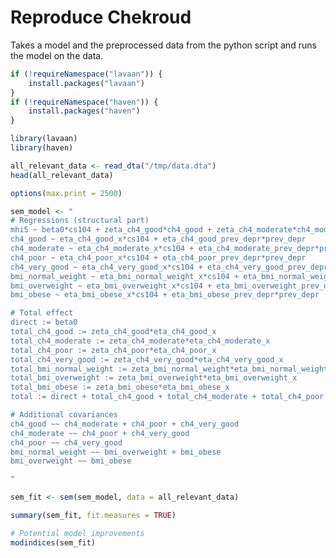 # Reproduce Chekroud

Takes a model and the preprocessed data from the python script and runs the model on the data.

```r
if (!requireNamespace("lavaan")) {
    install.packages("lavaan")
}
if (!requireNamespace("haven")) {
    install.packages("haven")
}

library(lavaan)
library(haven)
```

```r
all_relevant_data <- read_dta("/tmp/data.dta")
head(all_relevant_data)

options(max.print = 2500)
```

```r
sem_model <- "
# Regressions (structural part)
mhi5 ~ beta0*cs104 + zeta_ch4_good*ch4_good + zeta_ch4_moderate*ch4_moderate + zeta_ch4_poor*ch4_poor + zeta_ch4_very_good*ch4_very_good + zeta_bmi_normal_weight*bmi_normal_weight + zeta_bmi_overweight*bmi_overweight + zeta_bmi_obese*bmi_obese + prev_depr
ch4_good ~ eta_ch4_good_x*cs104 + eta_ch4_good_prev_depr*prev_depr
ch4_moderate ~ eta_ch4_moderate_x*cs104 + eta_ch4_moderate_prev_depr*prev_depr
ch4_poor ~ eta_ch4_poor_x*cs104 + eta_ch4_poor_prev_depr*prev_depr
ch4_very_good ~ eta_ch4_very_good_x*cs104 + eta_ch4_very_good_prev_depr*prev_depr
bmi_normal_weight ~ eta_bmi_normal_weight_x*cs104 + eta_bmi_normal_weight_prev_depr*prev_depr
bmi_overweight ~ eta_bmi_overweight_x*cs104 + eta_bmi_overweight_prev_depr*prev_depr
bmi_obese ~ eta_bmi_obese_x*cs104 + eta_bmi_obese_prev_depr*prev_depr

# Total effect
direct := beta0
total_ch4_good := zeta_ch4_good*eta_ch4_good_x
total_ch4_moderate := zeta_ch4_moderate*eta_ch4_moderate_x
total_ch4_poor := zeta_ch4_poor*eta_ch4_poor_x
total_ch4_very_good := zeta_ch4_very_good*eta_ch4_very_good_x
total_bmi_normal_weight := zeta_bmi_normal_weight*eta_bmi_normal_weight_x
total_bmi_overweight := zeta_bmi_overweight*eta_bmi_overweight_x
total_bmi_obese := zeta_bmi_obese*eta_bmi_obese_x
total := direct + total_ch4_good + total_ch4_moderate + total_ch4_poor + total_ch4_very_good + total_bmi_normal_weight + total_bmi_overweight + total_bmi_obese

# Additional covariances
ch4_good ~~ ch4_moderate + ch4_poor + ch4_very_good
ch4_moderate ~~ ch4_poor + ch4_very_good
ch4_poor ~~ ch4_very_good
bmi_normal_weight ~~ bmi_overweight + bmi_obese
bmi_overweight ~~ bmi_obese

"
```

```r
sem_fit <- sem(sem_model, data = all_relevant_data)

summary(sem_fit, fit.measures = TRUE)
```

```r
# Potential model improvements
modindices(sem_fit)
```
